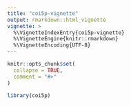 ```yaml
---
title: "coi5p-vignette"
output: rmarkdown::html_vignette
vignette: >
  %\VignetteIndexEntry{coi5p-vignette}
  %\VignetteEngine{knitr::rmarkdown}
  %\VignetteEncoding{UTF-8}
---
```


```r
knitr::opts_chunk$set(
  collapse = TRUE,
  comment = "#>"
)
```

```r
library(coi5p)
```
